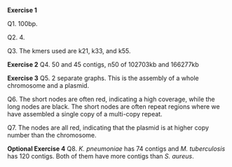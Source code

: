 **Exercise 1**

Q1. 100bp.

Q2. 4.

Q3. The kmers used are k21, k33, and k55.

**Exercise 2**
Q4. 50 and 45 contigs, n50 of 102703kb and 166277kb

**Exercise 3**
Q5. 2 separate graphs. This is the assembly of a whole chromosome and a plasmid.

Q6. The short nodes are often red, indicating a high coverage, while the long nodes are black. The short nodes are often repeat regions where we have assembled a single copy of a multi-copy repeat.

Q7. The nodes are all red, indicating that the plasmid is at higher copy number than the chromosome.

**Optional Exercise 4**
Q8. *K. pneumoniae* has 74 contigs and *M. tuberculosis* has 120 contigs. Both of them have more contigs than *S. aureus*.
